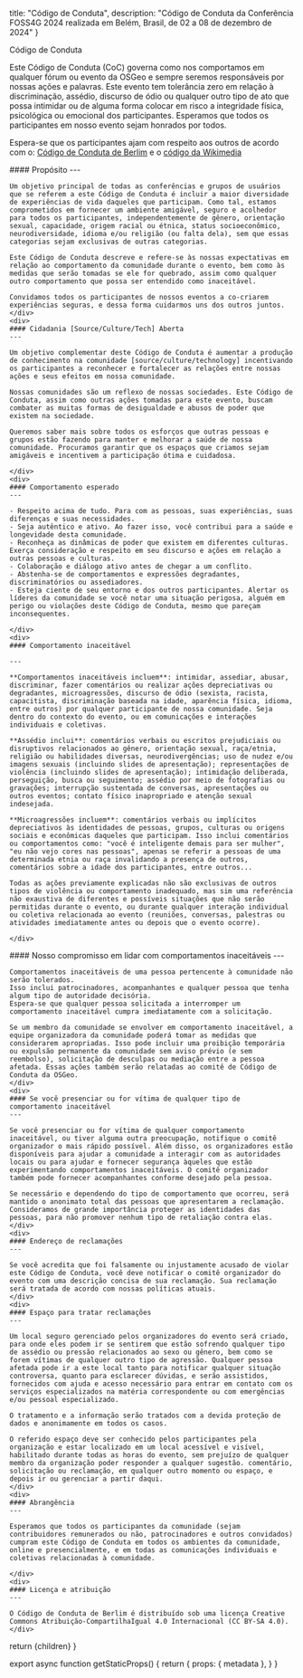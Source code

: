 
  title: "Código de Conduta",
  description: "Código de Conduta da Conferência FOSS4G 2024 realizada em Belém, Brasil, de 02 a 08 de dezembro de 2024"
}

<Heading color="red" bubble>Código de Conduta</Heading>

Este Código de Conduta (CoC) governa como nos comportamos em qualquer fórum ou evento da OSGeo e sempre seremos responsáveis por nossas ações e palavras. Este evento tem tolerância zero em relação à discriminação, assédio, discurso de ódio ou qualquer outro tipo de ato que possa intimidar ou de alguma forma colocar em risco a integridade física, psicológica ou emocional dos participantes. Esperamos que todos os participantes em nosso evento sejam honrados por todos.

Espera-se que os participantes ajam com respeito aos outros de acordo com o: [Código de Conduta de Berlim](https://berlincodeofconduct.org/) e o [código da Wikimedia](https://meta.wikimedia.org/wiki/Friendly_space_policies/pt-br)

<div className="grid grid-cols-1 sm:grid-cols-2 sm:space-x-4 mt-8">
  <div className="flex-row space-y-6">
    <div>
    #### Propósito
    ---

    Um objetivo principal de todas as conferências e grupos de usuários que se referem a este Código de Conduta é incluir a maior diversidade de experiências de vida daqueles que participam. Como tal, estamos comprometidos em fornecer um ambiente amigável, seguro e acolhedor para todos os participantes, independentemente de gênero, orientação sexual, capacidade, origem racial ou étnica, status socioeconômico, neurodiversidade, idioma e/ou religião (ou falta dela), sem que essas categorias sejam exclusivas de outras categorias.

    Este Código de Conduta descreve e refere-se às nossas expectativas em relação ao comportamento da comunidade durante o evento, bem como às medidas que serão tomadas se ele for quebrado, assim como qualquer outro comportamento que possa ser entendido como inaceitável.

    Convidamos todos os participantes de nossos eventos a co-criarem experiências seguras, e dessa forma cuidarmos uns dos outros juntos.
    </div>
    <div>
    #### Cidadania [Source/Culture/Tech] Aberta
    ---

    Um objetivo complementar deste Código de Conduta é aumentar a produção de conhecimento na comunidade [source/culture/technology] incentivando os participantes a reconhecer e fortalecer as relações entre nossas ações e seus efeitos em nossa comunidade.

    Nossas comunidades são um reflexo de nossas sociedades. Este Código de Conduta, assim como outras ações tomadas para este evento, buscam combater as muitas formas de desigualdade e abusos de poder que existem na sociedade.

    Queremos saber mais sobre todos os esforços que outras pessoas e grupos estão fazendo para manter e melhorar a saúde de nossa comunidade. Procuramos garantir que os espaços que criamos sejam amigáveis e incentivem a participação ótima e cuidadosa.

    </div>
    <div>
    #### Comportamento esperado
    ---

    - Respeito acima de tudo. Para com as pessoas, suas experiências, suas diferenças e suas necessidades.
    - Seja autêntico e ativo. Ao fazer isso, você contribui para a saúde e longevidade desta comunidade.
    - Reconheça as dinâmicas de poder que existem em diferentes culturas. Exerça consideração e respeito em seu discurso e ações em relação a outras pessoas e culturas.
    - Colaboração e diálogo ativo antes de chegar a um conflito.
    - Abstenha-se de comportamentos e expressões degradantes, discriminatórios ou assediadores.
    - Esteja ciente de seu entorno e dos outros participantes. Alertar os líderes da comunidade se você notar uma situação perigosa, alguém em perigo ou violações deste Código de Conduta, mesmo que pareçam inconsequentes.

    </div>
    <div>
    #### Comportamento inaceitável

    ---

    **Comportamentos inaceitáveis incluem**: intimidar, assediar, abusar, discriminar, fazer comentários ou realizar ações depreciativas ou degradantes, microagressões, discurso de ódio (sexista, racista, capacitista, discriminação baseada na idade, aparência física, idioma, entre outros) por qualquer participante de nossa comunidade. Seja dentro do contexto do evento, ou em comunicações e interações individuais e coletivas.

    **Assédio inclui**: comentários verbais ou escritos prejudiciais ou disruptivos relacionados ao gênero, orientação sexual, raça/etnia, religião ou habilidades diversas, neurodivergências; uso de nudez e/ou imagens sexuais (incluindo slides de apresentação); representações de violência (incluindo slides de apresentação); intimidação deliberada, perseguição, busca ou seguimento; assédio por meio de fotografias ou gravações; interrupção sustentada de conversas, apresentações ou outros eventos; contato físico inapropriado e atenção sexual indesejada.

    **Microagressões incluem**: comentários verbais ou implícitos depreciativos às identidades de pessoas, grupos, culturas ou origens sociais e econômicas daqueles que participam. Isso inclui comentários ou comportamentos como: "você é inteligente demais para ser mulher", "eu não vejo cores nas pessoas", apenas se referir a pessoas de uma determinada etnia ou raça invalidando a presença de outros, comentários sobre a idade dos participantes, entre outros...

    Todas as ações previamente explicadas não são exclusivas de outros tipos de violência ou comportamento inadequado, mas sim uma referência não exaustiva de diferentes e possíveis situações que não serão permitidas durante o evento, ou durante qualquer interação individual ou coletiva relacionada ao evento (reuniões, conversas, palestras ou atividades imediatamente antes ou depois que o evento ocorre).

    </div>
  </div>
  <div className="flex-row space-y-6">
    <div>
    #### Nosso compromisso em lidar com comportamentos inaceitáveis
    ---

    Comportamentos inaceitáveis de uma pessoa pertencente à comunidade não serão tolerados.
    Isso inclui patrocinadores, acompanhantes e qualquer pessoa que tenha algum tipo de autoridade decisória.
    Espera-se que qualquer pessoa solicitada a interromper um comportamento inaceitável cumpra imediatamente com a solicitação.

    Se um membro da comunidade se envolver em comportamento inaceitável, a equipe organizadora da comunidade poderá tomar as medidas que considerarem apropriadas. Isso pode incluir uma proibição temporária ou expulsão permanente da comunidade sem aviso prévio (e sem reembolso), solicitação de desculpas ou mediação entre a pessoa afetada. Essas ações também serão relatadas ao comitê de Código de Conduta da OSGeo.
    </div>
    <div>
    #### Se você presenciar ou for vítima de qualquer tipo de comportamento inaceitável
    ---

    Se você presenciar ou for vítima de qualquer comportamento inaceitável, ou tiver alguma outra preocupação, notifique o comitê organizador o mais rápido possível. Além disso, os organizadores estão disponíveis para ajudar a comunidade a interagir com as autoridades locais ou para ajudar e fornecer segurança àqueles que estão experimentando comportamentos inaceitáveis. O comitê organizador também pode fornecer acompanhantes conforme desejado pela pessoa.

    Se necessário e dependendo do tipo de comportamento que ocorreu, será mantido o anonimato total das pessoas que apresentarem a reclamação. Consideramos de grande importância proteger as identidades das pessoas, para não promover nenhum tipo de retaliação contra elas.
    </div>
    <div>
    #### Endereço de reclamações
    ---

    Se você acredita que foi falsamente ou injustamente acusado de violar este Código de Conduta, você deve notificar o comitê organizador do evento com uma descrição concisa de sua reclamação. Sua reclamação será tratada de acordo com nossas políticas atuais.
    </div>
    <div>
    #### Espaço para tratar reclamações
    ---

    Um local seguro gerenciado pelos organizadores do evento será criado, para onde eles podem ir se sentirem que estão sofrendo qualquer tipo de assédio ou pressão relacionados ao sexo ou gênero, bem como se forem vítimas de qualquer outro tipo de agressão. Qualquer pessoa afetada pode ir a este local tanto para notificar qualquer situação controversa, quanto para esclarecer dúvidas, e serão assistidos, fornecidos com ajuda e acesso necessário para entrar em contato com os serviços especializados na matéria correspondente ou com emergências e/ou pessoal especializado.

    O tratamento e a informação serão tratados com a devida proteção de dados e anonimamente em todos os casos.

    O referido espaço deve ser conhecido pelos participantes pela organização e estar localizado em um local acessível e visível, habilitado durante todas as horas do evento, sem prejuízo de qualquer membro da organização poder responder a qualquer sugestão. comentário, solicitação ou reclamação, em qualquer outro momento ou espaço, e depois ir ou gerenciar a partir daqui.
    </div>
    <div>
    #### Abrangência
    ---

    Esperamos que todos os participantes da comunidade (sejam contribuidores remunerados ou não, patrocinadores e outros convidados) cumpram este Código de Conduta em todos os ambientes da comunidade, online e presencialmente, e em todas as comunicações individuais e coletivas relacionadas à comunidade.

    </div>
    <div>
    #### Licença e atribuição
    ---

    O Código de Conduta de Berlim é distribuído sob uma licença Creative Commons Atribuição-CompartilhaIgual 4.0 Internacional (CC BY-SA 4.0).
    </div>
  </div>
</div>

  return <MdxLayout metadata={metadata}>{children}</MdxLayout>
}

export async function getStaticProps() {
  return {
    props: {
      metadata
    },
  }
}
